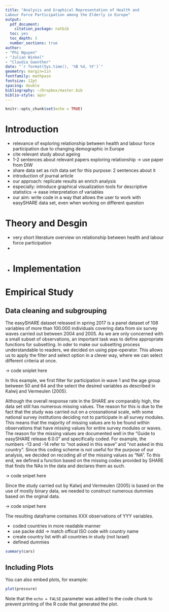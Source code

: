 ```yaml
---
title: "Analysis and Graphical Representation of Health and  
Labour Force Participation among the Elderly in Europe"
output: 
  pdf_document:
    citation_package: natbib
  toc: yes
  toc_depth: 3
  number_sections: true
author:
- "Phi Nguyen"
- "Julian Winkel"
- "Claudia Guenther"
date: "`r format(Sys.time(), '%B %d, %Y')`"
geometry: margin=1in
fontfamily: mathpazo
fontsize: 12pt
spacing: double
bibliography: ~/Dropbox/master.bib
biblio-style: apsr
---
```


```r
knitr::opts_chunk$set(echo = TRUE)
```



# Introduction
- relevance of exploring relationship between health and labour force participation due to changing demographic in Europe
- cite relevant study about ageing 
- 1-2 sentences about relevant papers exploring relationship -> use paper from DIW
- share data set as rich data set for this purpose: 2 sentences about it
- introduction of journal article 
- our approach: replicate results an enrich analysis
- especially: introduce graphical visualization tools for descriptive statistics -> ease interpretation of variables
- our aim: write code in a way that allows the user to work with easySHARE data set, even when working on different question


# Theory and Desgin
- very short literature overview on relationship between health and labour force participation
- 

-
# Implementation

# Empirical Study

## Data cleaning and subgrouping
The easySHARE dataset released in spring 2017 is a panel dataset of 108 variables of more than 100.000 individuals covering data from six survey waves carried out between 2004 and 2005. As we are only concerned with a small subset of observations, an important task was to define appropriate functions for subsetting. In oder to make our subsetting process understandable to readers, we decided on using pipe-operator. This allows us to apply the filter and select option in a clever way, where we can select different criteria at once. 

-> code sniplet here

In this example, we first filter for participation in wave 1 and the age group between 50 and 64 and the select the desired variables as described in Kalwij and Vermeulen (2005).

Although the overall response rate in the SHARE are comparably high, the data set still has numerous missing values. The reason for this is due to the fact that the study was carried out on a crossnational scale, with some national survey institutions deciding not to participate in all survey modules. This means that the majority of missing values are to be found within observations that have missing values for entire survey modules or waves. The reason for the missing values are documented well in the "Guide to easySHARE release 6.0.0" and specifically coded. For example, the numbers -13 and -14 refer to “not asked in this wave” and “not asked in this country”. Since this coding scheme is not useful for the purpose of our analysis, we decided on recoding all of the missing values as "NA". To this end, we defined a function based on the missing codes provided by SHARE that finds the NAs in the data and declares them as such. 

-> code snipet here

Since the study carried out by Kalwij and Vermeulen (2005) is based on the use of mostly binary data, we needed to construct numerous dummies based on the orginal data. 

-> code snipet here

The resulting dataframe containes XXX observations of YYY variables.  


- coded countries in more readable manner
- use packe ddd -> match offical ISO code with country name
- create country list with all countries in study (not Israel)
- defined dummies



```r
summary(cars)
```

## Including Plots

You can also embed plots, for example:

```r
plot(pressure)
```

Note that the `echo = FALSE` parameter was added to the code chunk to prevent printing of the R code that generated the plot.

